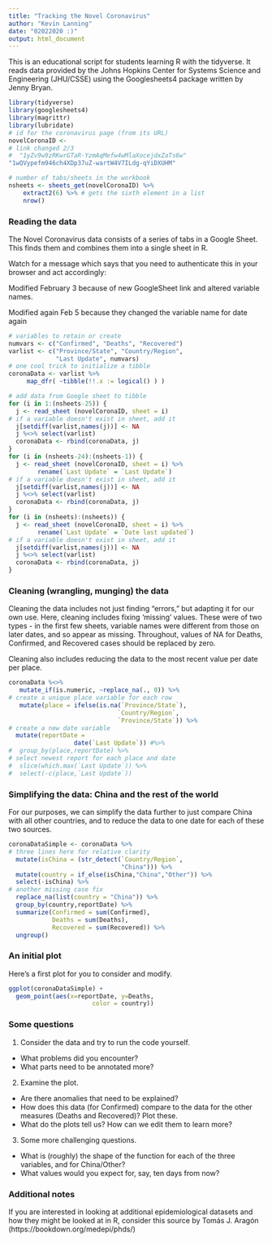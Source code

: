 ---
title: "Tracking the Novel Coronavirus"
author: "Kevin Lanning"
date: "02022020 :)"
output: html_document
---

This is an educational script for students learning R with the tidyverse. It reads data provided by the Johns Hopkins Center for Systems Science and Engineering (JHU/CSSE) using the Googlesheets4 package written by Jenny Bryan.  


```{r setup, message = FALSE}
library(tidyverse)
library(googlesheets4)
library(magrittr)
library(lubridate)
# id for the coronavirus page (from its URL)
novelCoronaID <- 
# link changed 2/3
#  "1yZv9w9zRKwrGTaR-YzmAqMefw4wMlaXocejdxZaTs6w"
"1wQVypefm946ch4XDp37uZ-wartW4V7ILdg-qYiDXUHM"

# number of tabs/sheets in the workbook
nsheets <- sheets_get(novelCoronaID) %>% 
    extract2(6) %>% # gets the sixth element in a list  
    nrow() 
```

### Reading the data

The Novel Coronavirus data consists of a series of tabs in a Google Sheet. This finds them and combines them into a single sheet in R. 

Watch for a message which says that you need to authenticate this in your browser and act accordingly:

Modified February 3 because of new GoogleSheet link and altered variable names.

Modified again Feb 5 because they changed the variable name for date again

```{r message = FALSE}
# variables to retain or create
numvars <- c("Confirmed", "Deaths", "Recovered")
varlist <- c("Province/State", "Country/Region",
             "Last Update", numvars) 
# one cool trick to initialize a tibble
coronaData <- varlist %>%
     map_dfr( ~tibble(!!.x := logical() ) )

# add data from Google sheet to tibble
for (i in 1:(nsheets-25)) {
  j <- read_sheet (novelCoronaID, sheet = i) 
# if a variable doesn't exist in sheet, add it
  j[setdiff(varlist,names(j))] <- NA
  j %<>% select(varlist)
  coronaData <- rbind(coronaData, j) 
}
for (i in (nsheets-24):(nsheets-1)) {
  j <- read_sheet (novelCoronaID, sheet = i) %>% 
        rename(`Last Update` = `Last Update`)
# if a variable doesn't exist in sheet, add it
  j[setdiff(varlist,names(j))] <- NA
  j %<>% select(varlist)
  coronaData <- rbind(coronaData, j) 
}
for (i in (nsheets):(nsheets)) {
  j <- read_sheet (novelCoronaID, sheet = i) %>% 
        rename(`Last Update` = `Date last updated`)
# if a variable doesn't exist in sheet, add it
  j[setdiff(varlist,names(j))] <- NA
  j %<>% select(varlist)
  coronaData <- rbind(coronaData, j) 
}
```

### Cleaning (wrangling, munging) the data

Cleaning the data includes not just finding "errors," but adapting it for our own use. Here, cleaning includes fixing 'missing' values. These were of two types - in the first few sheets, variable names were different from those on later dates, and so appear as missing. Throughout, values of NA for Deaths, Confirmed, and Recovered cases should be replaced by zero.

Cleaning also includes reducing the data to the most recent value per date per place.

```{r message = FALSE}
coronaData %<>% 
   mutate_if(is.numeric, ~replace_na(., 0)) %>% 
# create a unique place variable for each row
   mutate(place = ifelse(is.na(`Province/State`),
                              `Country/Region`,
                              `Province/State`)) %>% 
# create a new date variable 
  mutate(reportDate = 
                  date(`Last Update`)) #%>% 
#  group_by(place,reportDate) %>% 
# select newest report for each place and date
#  slice(which.max(`Last Update`)) %>% 
#  select(-c(place,`Last Update`))
```
### Simplifying the data: China and the rest of the world

For our purposes, we can simplify the data further to just compare China with all other countries, and to reduce the data to one date for each of these two sources.

```{r}
coronaDataSimple <- coronaData %>% 
# three lines here for relative clarity
  mutate(isChina = (str_detect(`Country/Region`,
                               "China"))) %>% 
  mutate(country = if_else(isChina,"China","Other")) %>%
  select(-isChina) %>% 
# another missing case fix
  replace_na(list(country = "China")) %>% 
  group_by(country,reportDate) %>% 
  summarize(Confirmed = sum(Confirmed),
            Deaths = sum(Deaths),
            Recovered = sum(Recovered)) %>% 
  ungroup()
```

### An initial plot

Here's a first plot for you to consider and modify.

```{r}
ggplot(coronaDataSimple) +
  geom_point(aes(x=reportDate, y=Deaths,
                       color = country))
```

### Some questions

1. Consider the data and try to run the code yourself.
  + What problems did you encounter? 
  + What parts need to be annotated more?

2. Examine the plot.
  + Are there anomalies that need to be explained? 
  + How does this data (for Confirmed) compare to the data for the other measures (Deaths and Recovered)? Plot these.
  + What do the plots tell us? How can we edit them to learn more?

3. Some more challenging questions.
  + What is (roughly) the shape of the function for each of the three variables, and for China/Other? 
  + What values would you expect for, say, ten days from now?

### Additional notes

If you are interested in looking at additional epidemiological datasets and how they might be looked at in R, consider this source by Tomás J. Aragón (https://bookdown.org/medepi/phds/)
